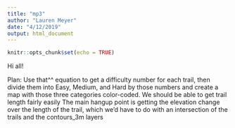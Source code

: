 ```yaml
---
title: "mp3"
author: "Lauren Meyer"
date: "4/12/2019"
output: html_document
---
```


```r
knitr::opts_chunk$set(echo = TRUE)
```

Hi all!

Plan: Use that^^ equation to get a difficulty number for each trail, then divide them into Easy, Medium, and Hard by those numbers and create a map with those three categories color-coded.
We should be able to get trail length fairly easily
The main hangup point is getting the elevation change over the length of the trail, which we'd have to do with an intersection of the trails and the contours_3m layers